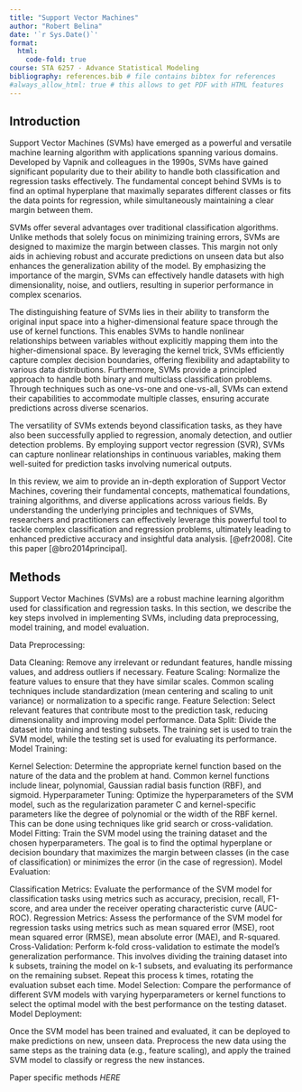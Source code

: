 ```yaml
---
title: "Support Vector Machines"
author: "Robert Belina"
date: '`r Sys.Date()`'
format:
  html:
    code-fold: true
course: STA 6257 - Advance Statistical Modeling
bibliography: references.bib # file contains bibtex for references
#always_allow_html: true # this allows to get PDF with HTML features
---
```


## Introduction
Support Vector Machines (SVMs) have emerged as a powerful and versatile machine learning algorithm with applications spanning various domains. Developed by Vapnik and colleagues in the 1990s, SVMs have gained significant popularity due to their ability to handle both classification and regression tasks effectively. The fundamental concept behind SVMs is to find an optimal hyperplane that maximally separates different classes or fits the data points for regression, while simultaneously maintaining a clear margin between them. 

SVMs offer several advantages over traditional classification algorithms. Unlike methods that solely focus on minimizing training errors, SVMs are designed to maximize the margin between classes. This margin not only aids in achieving robust and accurate predictions on unseen data but also enhances the generalization ability of the model. By emphasizing the importance of the margin, SVMs can effectively handle datasets with high dimensionality, noise, and outliers, resulting in superior performance in complex scenarios. 

The distinguishing feature of SVMs lies in their ability to transform the original input space into a higher-dimensional feature space through the use of kernel functions. This enables SVMs to handle nonlinear relationships between variables without explicitly mapping them into the higher-dimensional space. By leveraging the kernel trick, SVMs efficiently capture complex decision boundaries, offering flexibility and adaptability to various data distributions. Furthermore, SVMs provide a principled approach to handle both binary and multiclass classification problems. Through techniques such as one-vs-one and one-vs-all, SVMs can extend their capabilities to accommodate multiple classes, ensuring accurate predictions across diverse scenarios. 

The versatility of SVMs extends beyond classification tasks, as they have also been successfully applied to regression, anomaly detection, and outlier detection problems. By employing support vector regression (SVR), SVMs can capture nonlinear relationships in continuous variables, making them well-suited for prediction tasks involving numerical outputs. 

In this review, we aim to provide an in-depth exploration of Support Vector Machines, covering their fundamental concepts, mathematical foundations, training algorithms, and diverse applications across various fields. By understanding the underlying principles and techniques of SVMs, researchers and practitioners can effectively leverage this powerful tool to tackle complex classification and regression problems, ultimately leading to enhanced predictive accuracy and insightful data analysis. [@efr2008]. Cite this paper [@bro2014principal].


## Methods
Support Vector Machines (SVMs) are a robust machine learning algorithm used for classification and regression tasks. In this section, we describe the key steps involved in implementing SVMs, including data preprocessing, model training, and model evaluation.

Data Preprocessing:

Data Cleaning: Remove any irrelevant or redundant features, handle missing values, and address outliers if necessary.
Feature Scaling: Normalize the feature values to ensure that they have similar scales. Common scaling techniques include standardization (mean centering and scaling to unit variance) or normalization to a specific range.
Feature Selection: Select relevant features that contribute most to the prediction task, reducing dimensionality and improving model performance.
Data Split: Divide the dataset into training and testing subsets. The training set is used to train the SVM model, while the testing set is used for evaluating its performance.
Model Training:

Kernel Selection: Determine the appropriate kernel function based on the nature of the data and the problem at hand. Common kernel functions include linear, polynomial, Gaussian radial basis function (RBF), and sigmoid.
Hyperparameter Tuning: Optimize the hyperparameters of the SVM model, such as the regularization parameter C and kernel-specific parameters like the degree of polynomial or the width of the RBF kernel. This can be done using techniques like grid search or cross-validation.
Model Fitting: Train the SVM model using the training dataset and the chosen hyperparameters. The goal is to find the optimal hyperplane or decision boundary that maximizes the margin between classes (in the case of classification) or minimizes the error (in the case of regression).
Model Evaluation:

Classification Metrics: Evaluate the performance of the SVM model for classification tasks using metrics such as accuracy, precision, recall, F1-score, and area under the receiver operating characteristic curve (AUC-ROC).
Regression Metrics: Assess the performance of the SVM model for regression tasks using metrics such as mean squared error (MSE), root mean squared error (RMSE), mean absolute error (MAE), and R-squared.
Cross-Validation: Perform k-fold cross-validation to estimate the model's generalization performance. This involves dividing the training dataset into k subsets, training the model on k-1 subsets, and evaluating its performance on the remaining subset. Repeat this process k times, rotating the evaluation subset each time.
Model Selection: Compare the performance of different SVM models with varying hyperparameters or kernel functions to select the optimal model with the best performance on the testing dataset.
Model Deployment:

Once the SVM model has been trained and evaluated, it can be deployed to make predictions on new, unseen data. Preprocess the new data using the same steps as the training data (e.g., feature scaling), and apply the trained SVM model to classify or regress the new instances.

Paper specific methods *HERE*




